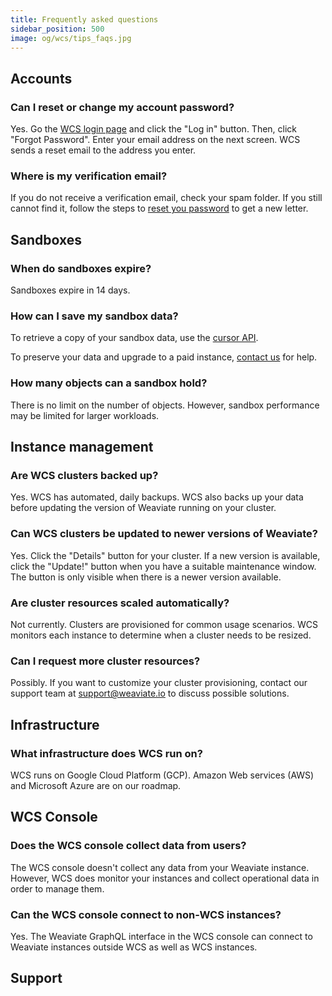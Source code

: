 ```yaml
---
title: Frequently asked questions
sidebar_position: 500
image: og/wcs/tips_faqs.jpg
---
```


## Accounts

### Can I reset or change my account password?

Yes. Go the [WCS login page](https://console.weaviate.cloud/) and click the "Log in" button. Then, click "Forgot Password". Enter your email address on the next screen. WCS sends a reset email to the address you enter.

### Where is my verification email?

If you do not receive a verification email, check your spam folder. If you still cannot find it, follow the steps to [reset you password](./faq.mdx#can-i-reset-or-change-my-account-password) to get a new letter.

## Sandboxes

### When do sandboxes expire?

Sandboxes expire in 14 days.

### How can I save my sandbox data?

To retrieve a copy of your sandbox data, use the [cursor API](/developers/weaviate/api/rest/objects#exhaustive-listing-using-a-cursor-after).

To preserve your data and upgrade to a paid instance, [contact us](mailto:support@weaviate.io) for help.

### How many objects can a sandbox hold?

There is no limit on the number of objects. However, sandbox performance may be limited for larger workloads.

## Instance management

### Are WCS clusters backed up?

Yes. WCS has automated, daily backups. WCS also backs up your data before updating the version of Weaviate running on your cluster.

### Can WCS clusters be updated to newer versions of Weaviate?

Yes. Click the "Details" button for your cluster. If a new version is available, click the "Update!" button when you have a suitable maintenance window. The button is only visible when there is a newer version available. 

### Are cluster resources scaled automatically?

Not currently. Clusters are provisioned for common usage scenarios. WCS monitors each instance to determine when a cluster needs to be resized.

### Can I request more cluster resources?

Possibly. If you want to customize your cluster provisioning, contact our support team at [support@weaviate.io](mailto:support@weaviate.io) to discuss possible solutions.

## Infrastructure

### What infrastructure does WCS run on?

WCS runs on Google Cloud Platform (GCP). Amazon Web services (AWS) and Microsoft Azure are on our roadmap.

## WCS Console

### Does the WCS console collect data from users?

The WCS console doesn't collect any data from your Weaviate instance. However, WCS does monitor your instances and collect operational data in order to manage them. 

### Can the WCS console connect to non-WCS instances?

Yes. The Weaviate GraphQL interface in the WCS console can connect to Weaviate instances outside WCS as well as WCS instances.

## Support


<SupportAndTrouble />
